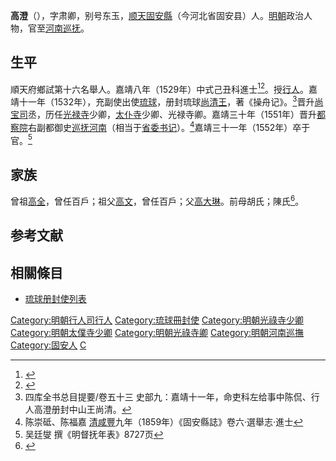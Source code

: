{{明清人物信息框
| 姓名 = 高澄
| 原名 =
| 圖片名稱= 
| 圖片大小 =
| 圖片說明 = 
| 最高職務 = 巡撫河南都察院右副都御史
| 國家 = 大明 
| 爵位 =
| 籍貫 = 順天府固安縣
| 族裔 = 
| 字號 = 字肃卿，别号东玉
| 諡號 =
| 出生日期 = 弘治七年（1494年）
| 出生地點 = 
| 逝世日期 = 嘉靖三十一年（1552年）
| 逝世地點 =
| 墓葬 =
| 配偶 = 
| 親屬 = 
| 出身 =
* 嘉靖八年己丑科同進士出身
| 經歷 =
| 著作 =  
}}
'''高澄'''（{{bd|1494年||1552年|catIdx=G高}}），字肃卿，别号东玉，[[顺天府|顺天]][[固安縣|固安縣]]（今河北省固安县）人。[[明朝|明朝]]政治人物，官至[[河南|河南]][[巡抚|巡抚]]。

== 生平 ==
順天府鄉試第十六名舉人。嘉靖八年（1529年）中式己丑科進士<ref>{{Cite book|title=《皇明贡举考》卷五|last=（明）[[张朝瑞|张朝瑞]]|first=|publisher=《续修四库全书》史部第828册|year=|isbn=|location=|pages=}}</ref><ref>{{Cite book|title=贡举志五种 上|last=鲁小俊，江俊伟著|first=|publisher=武汉：武汉大学出版社|year=2009|isbn=978-7-307-07043-1|location=|pages=}}</ref>。授[[行人|行人]]。嘉靖十一年（1532年），充副使出使[[琉球|琉球]]，册封琉球[[尚清王|尚清王]]，著《操舟记》。<ref>四库全书总目提要/卷五十三 史部九：嘉靖十一年，命吏科左给事中陈侃、行人高澄册封中山王尚清。</ref>晋升[[尚宝司|尚宝司]]丞，历任[[光禄寺|光禄寺]]少卿，[[太仆寺|太仆寺]]少卿、光禄寺卿。嘉靖三十年（1551年）晋升[[都察院|都察院]]右副都御史[[河南巡抚|巡抚河南]]（相当于[[省委书记|省委书记]]）。<ref>陈崇砥、陈福嘉 [[清|清]][[咸豐_(年號)|咸豐]]九年（1859年）《固安縣誌》卷六·選舉志·進士</ref>嘉靖三十一年（1552年）卒于官。<ref>吴廷燮 撰《明督抚年表》8727页</ref>

== 家族 ==
曾祖[[高全|高全]]，曾任百戶；祖父[[高文|高文]]，曾任百戶；父[[高大琳|高大琳]]。前母胡氏；陳氏<ref>{{Cite book|title=天一阁藏明代科举录选刊 登科录 点校本|last=龚延明主编|first=|publisher=宁波出版社|year=2016|isbn=978-7-5526-2320-8|location=宁波|pages=|quote=《天一閣藏明代科舉錄選刊.登科錄》之《嘉靖八年己丑科進士登科錄》}}</ref>。

==参考文献==
{{wikisource|操舟記}}
{{reflist}}

==相關條目==
*[[琉球册封使列表|琉球册封使列表]]

{{start box}}
{{s-off}}
{{s-before|陆垹}}
{{s-title|明朝河南巡撫|1551年－1552年}}
{{s-after|[[谢存儒|谢存儒]]}}
{{end box}}
{{嘉靖八年己丑科殿試金榜}}

{{DEFAULTSORT:Gao高}}
[[Category:明朝行人司行人|Category:明朝行人司行人]]
[[Category:琉球冊封使|Category:琉球冊封使]]
[[Category:明朝光祿寺少卿|Category:明朝光祿寺少卿]]
[[Category:明朝太僕寺少卿|Category:明朝太僕寺少卿]]
[[Category:明朝光祿寺卿|Category:明朝光祿寺卿]]
[[Category:明朝河南巡撫|Category:明朝河南巡撫]]
[[Category:固安人|Category:固安人]]
[[Category:高姓|C]]
